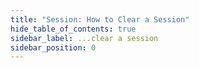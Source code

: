 ```yaml
---
title: "Session: How to Clear a Session"
hide_table_of_contents: true
sidebar_label: ...clear a session
sidebar_position: 0
---
```





<LanguageSwitcher supportedLanguages={supportedLanguages} />

<LanguageContent language="csharp">
   <ClearASessionCsharp />
</LanguageContent>

<LanguageContent language="java">
   <ClearASessionJava />
</LanguageContent>

<LanguageContent language="python">
   <ClearASessionPython />
</LanguageContent>

<LanguageContent language="php">
   <ClearASessionPhp />
</LanguageContent>

<LanguageContent language="nodejs">
   <ClearASessionNodejs />
</LanguageContent>


<!---
### Session
- [What is a Session and How Does it Work](../../../client-api/session/what-is-a-session-and-how-does-it-work)
- [Evict Entity From a Session](../../../client-api/session/how-to/evict-entity-from-a-session)
- [Refresh Entity](../../../client-api/session/how-to/refresh-entity)
- [How to Check if Entity has Changed](../../../client-api/session/how-to/check-if-entity-has-changed)


-->